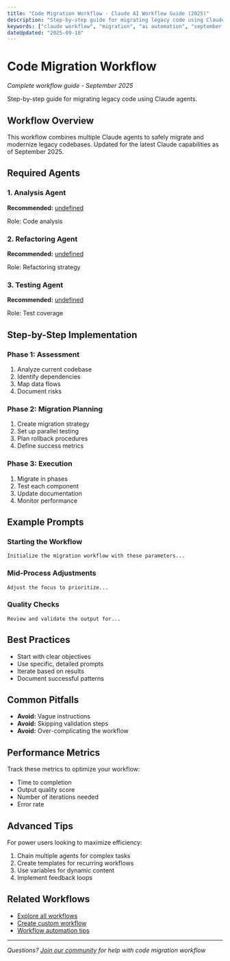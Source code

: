 ```yaml
---
title: "Code Migration Workflow - Claude AI Workflow Guide (2025)"
description: "Step-by-step guide for migrating legacy code using Claude agents."
keywords: ["claude workflow", "migration", "ai automation", "september 2025"]
dateUpdated: "2025-09-18"
---
```


# Code Migration Workflow

*Complete workflow guide - September 2025*

Step-by-step guide for migrating legacy code using Claude agents.

## Workflow Overview

This workflow combines multiple Claude agents to safely migrate and modernize legacy codebases. Updated for the latest Claude capabilities as of September 2025.

## Required Agents


### 1. Analysis Agent
**Recommended:** [undefined](/agents/debugging-assistant-agent)

Role: Code analysis


### 2. Refactoring Agent
**Recommended:** [undefined](/agents/technical-documentation-writer-agent)

Role: Refactoring strategy


### 3. Testing Agent
**Recommended:** [undefined](/agents/test-automation-engineer-agent)

Role: Test coverage



## Step-by-Step Implementation

### Phase 1: Assessment
1. Analyze current codebase
2. Identify dependencies
3. Map data flows
4. Document risks

### Phase 2: Migration Planning
1. Create migration strategy
2. Set up parallel testing
3. Plan rollback procedures
4. Define success metrics

### Phase 3: Execution
1. Migrate in phases
2. Test each component
3. Update documentation
4. Monitor performance

## Example Prompts

### Starting the Workflow
```
Initialize the migration workflow with these parameters...
```

### Mid-Process Adjustments
```
Adjust the focus to prioritize...
```

### Quality Checks
```
Review and validate the output for...
```

## Best Practices

- Start with clear objectives
- Use specific, detailed prompts
- Iterate based on results
- Document successful patterns

## Common Pitfalls

- **Avoid:** Vague instructions
- **Avoid:** Skipping validation steps
- **Avoid:** Over-complicating the workflow

## Performance Metrics

Track these metrics to optimize your workflow:
- Time to completion
- Output quality score
- Number of iterations needed
- Error rate

## Advanced Tips

For power users looking to maximize efficiency:
1. Chain multiple agents for complex tasks
2. Create templates for recurring workflows  
3. Use variables for dynamic content
4. Implement feedback loops

## Related Workflows

- [Explore all workflows](/workflows)
- [Create custom workflow](/tutorials/custom-workflow)
- [Workflow automation tips](/guides/automation-2025)

---

*Questions? [Join our community](/community) for help with code migration workflow*
